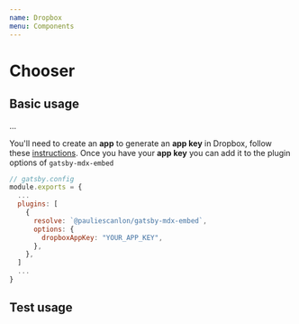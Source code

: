 ```yaml
---
name: Dropbox
menu: Components
---
```



# Chooser

## Basic usage

<Playground>
  <Chooser />
</Playground>

...

You'll need to create an **app** to generate an **app key** in Dropbox, follow these [instructions](https://www.dropbox.com/developers/chooser). Once you have your **app key** you can add it to the plugin options of `gatsby-mdx-embed`

```js
// gatsby.config
module.exports = {
  ...
  plugins: [
    {
      resolve: `@pauliescanlon/gatsby-mdx-embed`,
      options: {
        dropboxAppKey: "YOUR_APP_KEY",
      },
    },
  ]
  ...
}
```

<Props of={Chooser} />

## Test usage

<Playground>
  <Chooser />
</Playground>
